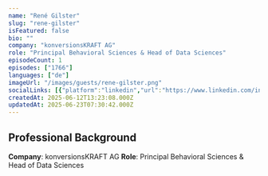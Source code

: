 ```yaml
---
name: "René Gilster"
slug: "rene-gilster"
isFeatured: false
bio: ""
company: "konversionsKRAFT AG"
role: "Principal Behavioral Sciences & Head of Data Sciences"
episodeCount: 1
episodes: ["1766"]
languages: ["de"]
imageUrl: "/images/guests/rene-gilster.png"
socialLinks: [{"platform":"linkedin","url":"https://www.linkedin.com/in/renegilster/"}]
createdAt: 2025-06-12T13:23:08.000Z
updatedAt: 2025-06-23T07:30:42.000Z
---
```


## Professional Background

**Company**: konversionsKRAFT AG
**Role**: Principal Behavioral Sciences & Head of Data Sciences
